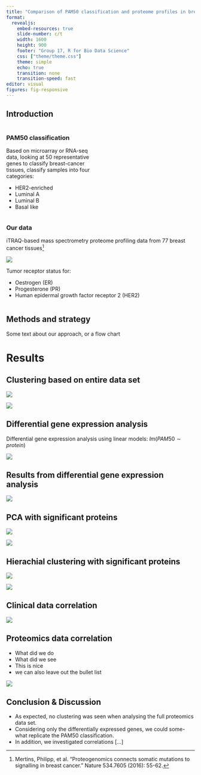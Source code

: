 ```yaml
---
title: "Comparison of PAM50 classification and proteome profiles in breast cancer tissue"
format: 
  revealjs:
    embed-resources: true
    slide-number: c/t
    width: 1600
    height: 900
    footer: "Group 17, R for Bio Data Science"
    css: ["theme/theme.css"]
    theme: simple
    echo: true
    transition: none
    transition-speed: fast
editor: visual
figures: fig-responsive
---
```


## Introduction {.smaller}

:::: {columns}

::: {.column width="49%"}
### PAM50 classification
Based on microarray or RNA-seq data, looking at 50 representative genes to classify breast-cancer tissues, classify samples into four categories:

-   HER2-enriched
-   Luminal A
-   Luminal B
-   Basal like
:::


::: {.column width="-51%"}
### Our data

iTRAQ-based mass spectrometry proteome profiling data from 77 breast cancer tissues[^1]

![](../results/pam50distribution.png){}

Tumor receptor status for:

- Oestrogen (ER)
- Progesterone (PR)
- Human epidermal growth factor receptor 2 (HER2)
:::

[^1]: Mertins, Philipp, et al. "Proteogenomics connects somatic mutations to signalling in breast cancer." Nature 534.7605 (2016): 55-62.

::::

## Methods and strategy

Some text about our approach, or a flow chart


# Results


## Clustering based on entire data set {.center}

::: {layout-ncol=2}

![](../results/PCA1.png)

![](../results/hc_dendro_all.png)
:::

## Differential gene expression analysis

Differential gene expression analysis using linear models: $lm(PAM50 \sim protein)$

![](../results/volcano_plots.png){fig-align="center"}


## Results from differential gene expression analysis

![](../results/heatmap_combined.png){fig-align="center"}

## PCA with significant proteins
::: {layout-ncol=2}

![](../results/PCA1.png)

![](../results/PCA_with_clusters.png)
:::

## Hierachial clustering with significant proteins 
::: {layout-ncol=2}

![](../results/hc_dendro_all.png)

![](../results/ddg_plot_significant_genes.png)
:::

## Clinical data correlation

![](../results/Corr_subclasses.png){fig-align="center"}

## Proteomics data correlation
:::{layout-ncol=2}
- What did we do
- What did we see
- This is nice
- we can also leave out the bullet list

![](../results/Protein_corr_4p.png)
:::

## Conclusion & Discussion

- As expected, no clustering was seen when analysing the full proteomics data set.
- Considering only the differentially expressed genes, we could some-what replicate the PAM50 classification. 
- In addition, we investigated correlations [...]
